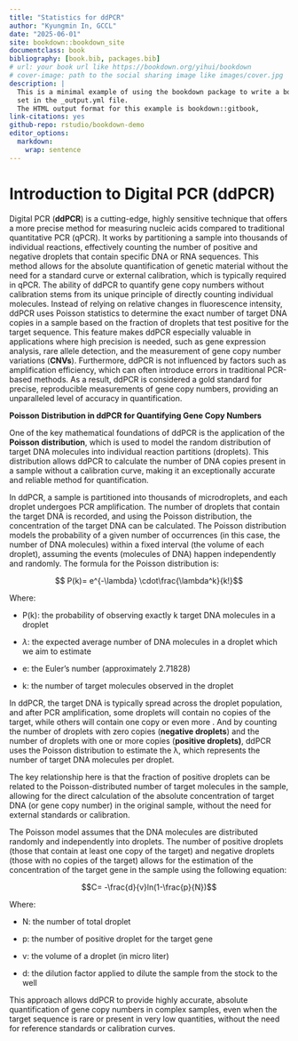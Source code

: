 ```yaml
---
title: "Statistics for ddPCR"
author: "Kyungmin In, GCCL"
date: "2025-06-01"
site: bookdown::bookdown_site
documentclass: book
bibliography: [book.bib, packages.bib]
# url: your book url like https://bookdown.org/yihui/bookdown
# cover-image: path to the social sharing image like images/cover.jpg
description: |
  This is a minimal example of using the bookdown package to write a book.
  set in the _output.yml file.
  The HTML output format for this example is bookdown::gitbook,
link-citations: yes
github-repo: rstudio/bookdown-demo
editor_options: 
  markdown: 
    wrap: sentence
---
```


# Introduction to Digital PCR (ddPCR) {.unnumbered}

Digital PCR (**ddPCR**) is a cutting-edge, highly sensitive technique that offers a more precise method for measuring nucleic acids compared to traditional quantitative PCR (qPCR).
It works by partitioning a sample into thousands of individual reactions, effectively counting the number of positive and negative droplets that contain specific DNA or RNA sequences.
This method allows for the absolute quantification of genetic material without the need for a standard curve or external calibration, which is typically required in qPCR.
The ability of ddPCR to quantify gene copy numbers without calibration stems from its unique principle of directly counting individual molecules.
Instead of relying on relative changes in fluorescence intensity, ddPCR uses Poisson statistics to determine the exact number of target DNA copies in a sample based on the fraction of droplets that test positive for the target sequence.
This feature makes ddPCR especially valuable in applications where high precision is needed, such as gene expression analysis, rare allele detection, and the measurement of gene copy number variations (**CNVs**).
Furthermore, ddPCR is not influenced by factors such as amplification efficiency, which can often introduce errors in traditional PCR-based methods.
As a result, ddPCR is considered a gold standard for precise, reproducible measurements of gene copy numbers, providing an unparalleled level of accuracy in quantification.

**Poisson Distribution in ddPCR for Quantifying Gene Copy Numbers** 

One of the key mathematical foundations of ddPCR is the application of the **Poisson distribution**, which is used to model the random distribution of target DNA molecules into individual reaction partitions (droplets).
This distribution allows ddPCR to calculate the number of DNA copies present in a sample without a calibration curve, making it an exceptionally accurate and reliable method for quantification.

In ddPCR, a sample is partitioned into thousands of microdroplets, and each droplet undergoes PCR amplification.
The number of droplets that contain the target DNA is recorded, and using the Poisson distribution, the concentration of the target DNA can be calculated.
The Poisson distribution models the probability of a given number of occurrences (in this case, the number of DNA molecules) within a fixed interval (the volume of each droplet), assuming the events (molecules of DNA) happen independently and randomly.
The formula for the Poisson distribution is:

$$ P(k)= e^{-\lambda} \cdot\frac{\lambda^k}{k!}$$

Where:

-   P(k): the probability of observing exactly k target DNA molecules in a droplet

-   $\lambda$: the expected average number of DNA molecules in a droplet which we aim to estimate

-   e: the Euler's number (approximately 2.71828)

-   k: the number of target molecules observed in the droplet

In ddPCR, the target DNA is typically spread across the droplet population, and after PCR amplification, some droplets will contain no copies of the target, while others will contain one copy or even more .
And by counting the number of droplets with zero copies (**negative droplets**) and the number of droplets with one or more copies (**positive droplets)**, ddPCR uses the Poisson distribution to estimate the λ, which represents the number of target DNA molecules per droplet.

The key relationship here is that the fraction of positive droplets can be related to the Poisson-distributed number of target molecules in the sample, allowing for the direct calculation of the absolute concentration of target DNA (or gene copy number) in the original sample, without the need for external standards or calibration.

The Poisson model assumes that the DNA molecules are distributed randomly and independently into droplets.
The number of positive droplets (those that contain at least one copy of the target) and negative droplets (those with no copies of the target) allows for the estimation of the concentration of the target gene in the sample using the following equation:

$$C= -\frac{d}{v}ln(1-\frac{p}{N})$$

Where:

-   N: the number of total droplet

-   p: the number of positive droplet for the target gene

-   v: the volume of a droplet (in micro liter)

-   d: the dilution factor applied to dilute the sample from the stock to the well

This approach allows ddPCR to provide highly accurate, absolute quantification of gene copy numbers in complex samples, even when the target sequence is rare or present in very low quantities, without the need for reference standards or calibration curves.


